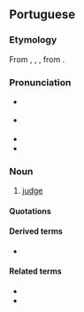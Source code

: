 ==Portuguese==

===Etymology===
From {{inh|pt|roa-opt|juyz}}, {{m|roa-opt|juiz}}, {{m|roa-opt|joiz}}, from {{inh|pt|la|iūdex}}.

===Pronunciation===
* {{a|Portugal}} {{IPA|pt|/ʒuˈiʃ/}}
* {{a|Brazil}} {{IPA|pt|/ˈʒwis/|/ˈʒwiʃ/}}
* {{hyphenation|pt|ju|iz}}
* {{rhymes|pt|is}}

===Noun===
{{pt-noun|m|juízes|f=juíza}}

# [[judge]]

====Quotations====
{{seeCites|pt}}

====Derived terms====
* {{l|pt|juiz de paz}}

====Related terms====
* {{l|pt|juízo}}
* {{l|pt|julgar}}

{{topics|pt|Law|Occupations}}